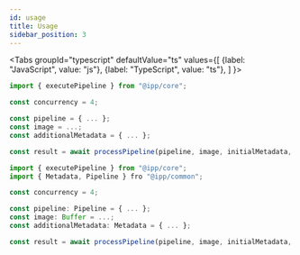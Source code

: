 ```yaml
---
id: usage
title: Usage
sidebar_position: 3
---
```



<Tabs
  groupId="typescript"
  defaultValue="ts"
  values={[
    {label: "JavaScript", value: "js"},
    {label: "TypeScript", value: "ts"},
  ]
}>
<TabItem value="js">

```ts title="adapter.js"
import { executePipeline } from "@ipp/core";

const concurrency = 4;

const pipeline = { ... };
const image = ...;
const additionalMetadata = { ... };

const result = await processPipeline(pipeline, image, initialMetadata, concurrency);
```

</TabItem>
<TabItem value="ts">

```ts title="adapter.ts"
import { executePipeline } from "@ipp/core";
import { Metadata, Pipeline } fro "@ipp/common";

const concurrency = 4;

const pipeline: Pipeline = { ... };
const image: Buffer = ...;
const additionalMetadata: Metadata = { ... };

const result = await processPipeline(pipeline, image, initialMetadata, concurrency);
```

</TabItem>
</Tabs>

